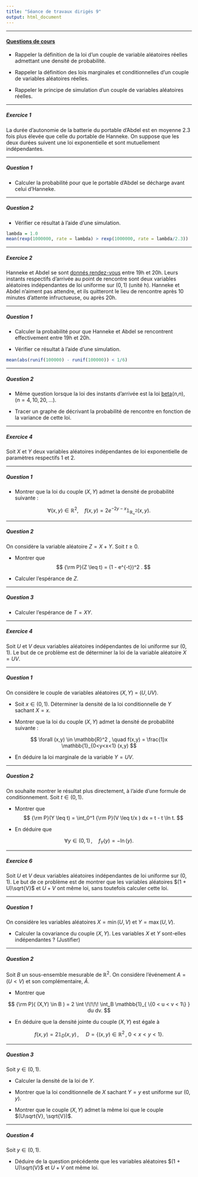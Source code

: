 ```yaml
---
title: "Séance de travaux dirigés 9"
output: html_document
---
```


** **

#### [Questions de cours](http://francoio.github.io/html/CM8.html) 

* Rappeler la définition de la loi d'un couple de variable aléatoires réelles admettant une densité de probabilité.

* Rappeler la définition des lois marginales et conditionnelles d'un couple de variables aléatoires réelles.

* Rappeler le principe de simulation d'un couple de variables aléatoires réelles.


** **


##### Exercice 1

La durée d'autonomie de la batterie du portable d'Abdel est en moyenne 2.3 fois plus élevée que celle du portable de Hanneke. On suppose que les deux durées suivent une loi exponentielle et sont mutuellement indépendantes.  

** **

##### Question 1

* Calculer la probabilité pour que le portable d'Abdel se décharge avant celui d'Hanneke. 

** **


##### Question 2

* Vérifier ce résultat à l'aide d'une simulation.  

```r
lambda = 1.0
mean(rexp(1000000, rate = lambda) > rexp(1000000, rate = lambda/2.3))
```



** **

##### Exercice 2

Hanneke et Abdel se sont [donnés rendez-vous](https://www.ted.com/talks/hannah_fry_the_mathematics_of_love?language=fr) entre 19h et 20h. Leurs instants respectifs d'arrivée au point de rencontre sont deux variables aléatoires indépendantes de loi uniforme sur $(0,1)$ (unité h). Hanneke et Abdel n'aiment pas attendre, et ils quitteront le lieu de rencontre après 10 minutes d'attente infructueuse, ou après 20h.   

** **

##### Question 1

* Calculer la probabilité pour que Hanneke et Abdel se rencontrent effectivement entre 19h et 20h. 


* Vérifier ce résultat à l'aide d'une simulation.  

```r
mean(abs(runif(100000) - runif(100000)) < 1/6)
```


** **

##### Question 2

* Même question lorsque la loi des instants d'arrivée est la loi [beta](https://fr.wikipedia.org/wiki/Loi_b%C3%AAta)($n$,$n$),  ($n = 4, 10, 20,\dots$).

* Tracer un graphe de décrivant la probabilité de rencontre en fonction de la variance de cette loi. 

** **


##### Exercice 4

Soit $X$ et $Y$ deux variables aléatoires indépendantes de loi exponentielle de paramètres respectifs $1$ et $2$. 

** **

##### Question 1


* Montrer que la loi du couple $(X,Y)$ admet la densité de probabilité suivante :

$$
\forall (x,y) \in \mathbb{R}^2 , \quad f(x,y) = 2 e^{-2y-x} \mathbb{1}_{\mathbb{R}_+^2} (x,y) .
$$


** **

##### Question 2

On considère la variable aléatoire $Z = X + Y$. Soit $t \geq 0$.

* Montrer que 
$$
{\rm P}(Z \leq t) =  (1 - e^{-t})^2 .
$$

* Calculer l'espérance de $Z$.

** **

##### Question 3

* Calculer l'espérance de $T = XY$. 



** **



##### Exercice 4

Soit $U$ et $V$ deux variables aléatoires indépendantes de loi uniforme sur $(0,1)$. Le but de ce problème est de déterminer la loi de la variable aléatoire $X= UV$. 

** **

##### Question 1

On considère le couple de variables aléatoires $(X,Y)$ = $(U, UV)$. 

* Soit $x \in (0,1)$. Déterminer la densité de la loi conditionnelle de $Y$ sachant $X = x$.

* Montrer que la loi du couple $(X,Y)$ admet la densité de probabilité suivante :

$$
\forall (x,y) \in \mathbb{R}^2 , \quad f(x,y) = \frac{1}x \mathbb{1}_{0<y<x<1} (x,y) 
$$

* En déduire la loi marginale de la variable $Y = UV$. 

** **

##### Question 2

On souhaite montrer le résultat plus directement, à l'aide d'une formule de conditionnement. Soit $t \in (0,1)$.

* Montrer que 
$$
{\rm P}(Y \leq t) =  \int_0^1 {\rm P}(V \leq t/x ) dx = t - t \ln t.
$$

* En déduire que 

$$
\forall y \in (0,1) \, , \quad f_Y(y) = - \ln(y) .
$$



** **







##### Exercice 6

Soit $U$ et $V$ deux variables aléatoires indépendantes de loi uniforme sur $(0,1)$. Le but de ce problème est de montrer que les variables aléatoires $(1 + U)\sqrt{V}$ et $U + V$ ont même loi, sans toutefois calculer cette loi. 

** **

##### Question 1

On considère les variables aléatoires $X = \min (U,V)$ et $Y = \max (U,V)$. 


* Calculer la covariance du couple $(X,Y)$. Les variables $X$ et $Y$ sont-elles indépendantes ? (Justifier)
 
 
** **


##### Question 2

Soit $B$ un sous-ensemble mesurable de $\mathbb{R}^2$. On considère l'événement $A = (U < V)$ et son complémentaire, $\bar{A}$. 

* Montrer que 

$$
{\rm P}( (X,Y) \in B ) = 2 \int \!\!\!\! \int_B \mathbb{1}_{ \{0 < u < v < 1\} } du dv.  
$$


* En déduire que la densité jointe du couple $(X,Y)$ est égale à

$$
f(x,y) = 2 \mathbb{1}_{D} (x,y) \, ,\quad \, D = \{ (x, y) \in \mathbb{R}^2 \,, \; 0 < x < y < 1 \}. 
$$

** **

##### Question 3

Soit $y \in (0,1)$. 

* Calculer la densité de la loi de $Y$.

* Montrer que la loi conditionnelle de $X$ sachant $Y = y$ est uniforme sur $(0, y)$.

* Montrer que le couple $(X,Y)$ admet la même loi que le couple $(U\sqrt{V}, \sqrt{V})$.

** **

##### Question 4

Soit $y \in (0,1)$. 

* Déduire de la question précédente que les variables aléatoires $(1 + U)\sqrt{V}$ et $U + V$ ont même loi.
